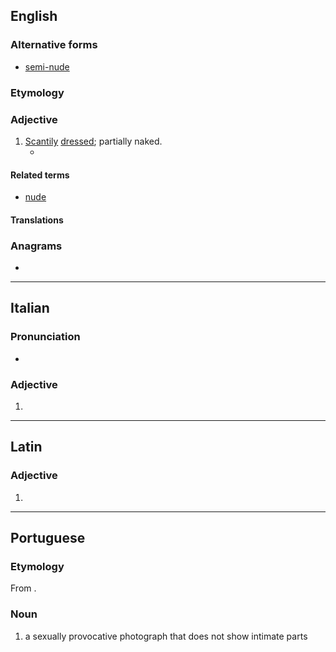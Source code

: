 {{also|semi-nude}}
==English==

===Alternative forms===
* [[semi-nude]]

===Etymology===
{{prefix|en|semi|nude}}

===Adjective===
{{en-adj|-}}

# [[scanty|Scantily]] [[dress]]ed; partially naked.
#* {{quote-book|en|year=2019|author=[[w:Maaza Mengiste|Maaza Mengiste 
]]|title=[[w:The Shadow King (book)|The Shadow King]] |publisher=Canongate Books (2020)|page=333|passage=The folder is full of photographs of nude and '''seminude''' women.}}
====Related terms====
* [[nude]]

====Translations====
{{trans-see|half-naked}}

===Anagrams===
* {{anagrams|en|a=deeimnsu|eumenids}}

----

==Italian==

===Pronunciation===
* {{rhymes|it|ude}}

===Adjective===
{{head|it|adjective form}}

# {{feminine plural of|it|seminudo}}

----

==Latin==

===Adjective===
{{la-adj-form|sēminūde}}

# {{inflection of|la|sēminūdus||voc|m|s}}

----

==Portuguese==

===Etymology===
From {{prefix|pt|semi|nude}}.

===Noun===
{{pt-noun|m}}
# {{lb|pt|Internet slang}} a sexually provocative photograph that does not show intimate parts